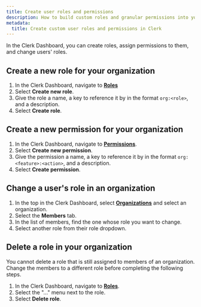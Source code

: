 ```yaml
---
title: Create user roles and permissions
description: How to build custom roles and granular permissions into your B2B multitenant SaaS in 4 steps, using Clerk Orgs.
metadata:
  title: Create custom user roles and permissions in Clerk
---
```


In the Clerk Dashboard, you can create roles, assign permissions to them, and change users' roles.

## Create a new role for your organization

1. In the Clerk Dashboard, navigate to [**Roles**](https://dashboard.clerk.com/last-active?path=organizations-settings/roles)
1. Select **Create new role**.
1. Give the role a name, a key to reference it by in the format `org:<role>`, and a description.
1. Select **Create role**.

## Create a new permission for your organization

1. In the Clerk Dashboard, navigate to [**Permissions**](https://dashboard.clerk.com/last-active?path=organizations-settings/permissions).
1. Select **Create new permission**.
1. Give the permission a name, a key to reference it by in the format `org:<feature>:<action>`, and a description.
1. Select **Create permission**.

## Change a user's role in an organization

1. In the top in the Clerk Dashboard, select [**Organizations**](https://dashboard.clerk.com/last-active?path=organizations) and select an organization.
1. Select the **Members** tab.
1. In the list of members, find the one whose role you want to change.
1. Select another role from their role dropdown.

## Delete a role in your organization

You cannot delete a role that is still assigned to members of an organization. Change the members to a different role before completing the following steps.

1. In the Clerk Dashboard, navigate to [**Roles**](https://dashboard.clerk.com/last-active?path=organizations-settings/roles).
1. Select the "..." menu next to the role.
1. Select **Delete role**.
